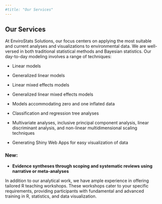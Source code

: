 ```yaml
---
#title: "Our Services"
---
```


## Our Services

At EnviroStats Solutions, our focus centers on applying the most suitable and current analyses and visualizations to environmental data. We are well-versed in both traditional statistical methods and Bayesian statistics. Our day-to-day modeling involves a range of techniques:

-   Linear models

-   Generalized linear models

-   Linear mixed effects models

-   Generalized linear mixed effects models

-   Models accommodating zero and one inflated data

-   Classification and regression tree analyses

-   Multivariate analyses, inclusive principal component analysis, linear discriminant analysis, and non-linear multidimensional scaling techniques

-   Generating Shiny Web Apps for easy visualization of data

### New:
- **Evidence syntheses through scoping and systematic reviews using narrative or meta-analyses**

In addition to our analytical work, we have ample experience in offering tailored R teaching workshops. These workshops cater to your specific requirements, providing participants with fundamental and advanced training in R, statistics, and data visualization.

